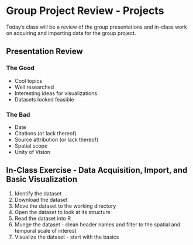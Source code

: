 # Group Project Review - Projects {#sec-debrief}

::: {.callout-note appearance="simple"}
Today's class will be a review of the group presentations and in-class work on acquiring and importing data for the group project.
:::

## Presentation Review

### The Good

- Cool topics
- Well researched
- Interesting ideas for visualizations
- Datasets looked feasible

### The Bad

- Date
- Citations (or lack thereof)
- Source attribution (or lack thereof)
- Spatial scope
- Unity of Vision

## In-Class Exercise - Data Acquisition, Import, and Basic Visualization

1. Identify the dataset
2. Download the dataset
3. Move the dataset to the working directory
4. Open the dataset to look at its structure
5. Read the dataset into R
6. Munge the dataset - clean header names and filter to the spatial and temporal scale of interest
7. Visualize the dataset - start with the basics


